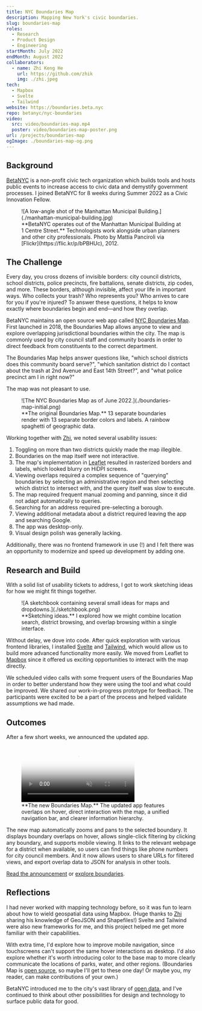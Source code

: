 ```yaml
---
title: NYC Boundaries Map
description: Mapping New York's civic boundaries.
slug: boundaries-map
roles:
  - Research
  - Product Design
  - Engineering
startMonth: July 2022
endMonth: August 2022
collaborators:
  - name: Zhi Keng He
    url: https://github.com/zhik
    img: ./zhi.jpeg
tech:
  - Mapbox
  - Svelte
  - Tailwind
website: https://boundaries.beta.nyc
repo: betanyc/nyc-boundaries
video:
  src: video/boundaries-map.mp4
  poster: video/boundaries-map-poster.png
url: /projects/boundaries-map
ogImage: ./boundaries-map-og.png
---
```


## Background

[BetaNYC](https://beta.nyc/) is a non-profit civic tech organization which builds tools and hosts public events to increase access to civic data and demystify government processes. I joined BetaNYC for 8 weeks during Summer 2022 as a Civic Innovation Fellow.

<figure>
  ![A low-angle shot of the Manhattan Municipal
  Building.](./manhattan-municipal-building.jpg)
  <figcaption>
    **BetaNYC operates out of the Manhattan Municipal Building at 1 Centre
    Street.** Technologists work alongside urban planners and other city
    professionals. Photo by Mattia Panciroli via
    [Flickr](https://flic.kr/p/bPBHUc), 2012.
  </figcaption>
</figure>

## The Challenge

Every day, you cross dozens of invisible borders: city council districts, school districts, police precincts, fire battalions, senate districts, zip codes, and more. These borders, although invisible, affect your life in important ways. Who collects your trash? Who represents you? Who arrives to care for you if you're injured? To answer these questions, it helps to know exactly where boundaries begin and end—and how they overlap.

BetaNYC maintains an open source web app called [NYC Boundaries Map](https://boundaries.beta.nyc/). First launched in 2018, the Boundaries Map allows anyone to view and explore overlapping jurisdictional boundaries within the city. The map is commonly used by city council staff and community boards in order to direct feedback from constituents to the correct department.

The Boundaries Map helps answer questions like, "which school districts does this community board serve?", "which sanitation district do I contact about the trash at 2nd Avenue and East 14th Street?", and "what police precinct am I in right now?"

The map was not pleasant to use.

<figure>
  ![The NYC Boundaries Map as of June 2022.](./boundaries-map-initial.png)
  <figcaption>
    **The original Boundaries Map.** 13 separate boundaries render with 13
    separate border colors and labels. A rainbow spaghetti of geographic data.
  </figcaption>
</figure>

Working together with [Zhi](https://github.com/zhik), we noted several usability issues:

1. Toggling on more than two districts quickly made the map illegible.
2. Boundaries on the map itself were not interactive.
3. The map's implementation in [Leaflet](https://leafletjs.com/) resulted in rasterized borders and labels, which looked blurry on HiDPI screens.
4. Viewing overlaps required a complex sequence of "querying" boundaries by selecting an administrative region and then selecting which district to intersect with, and the query itself was slow to execute.
5. The map required frequent manual zooming and panning, since it did not adapt automatically to queries.
6. Searching for an address required pre-selecting a borough.
7. Viewing additional metadata about a district required leaving the app and searching Google.
8. The app was desktop-only.
9. Visual design polish was generally lacking.

Additionally, there was no frontend framework in use (!) and I felt there was an opportunity to modernize and speed up development by adding one.

## Research and Build

With a solid list of usability tickets to address, I got to work sketching ideas for how we might fit things together.

<figure>
  ![A sketchbook containing several small ideas for maps and
  dropdowns.](./sketchbook.png)
  <figcaption>
    **Sketching ideas.** I explored how we might combine location search,
    district browsing, and overlap browsing within a single interface.
  </figcaption>
</figure>

Without delay, we dove into code. After quick exploration with various frontend libraries, I installed [Svelte](https://svelte.dev/) and [Tailwind](https://tailwindcss.com/), which would allow us to build more advanced functionality more easily. We moved from Leaflet to [Mapbox](https://www.mapbox.com/) since it offered us exciting opportunities to interact with the map directly.

We scheduled video calls with some frequent users of the Boundaries Map in order to better understand how they were using the tool and what could be improved. We shared our work-in-progress prototype for feedback. The participants were excited to be a part of the process and helped validate assumptions we had made.

## Outcomes

After a few short weeks, we announced the updated app.

<figure>
  <div class="video-wrapper">
    <video
      autoplay
      loop
      muted
      playsinline
      preload="none"
      poster="/video/boundaries-map-poster.png"
    >
      <source src="/video/boundaries-map.mp4" type="video/mp4" />
    </video>
  </div>
  <figcaption>
    **The new Boundaries Map.** The updated app features overlaps on hover,
    direct interaction with the map, a unified navigation bar, and clearer
    information hierarchy.
  </figcaption>
</figure>

The new map automatically zooms and pans to the selected boundary. It displays boundary overlaps on hover, allows single-click filtering by clicking any boundary, and supports mobile viewing. It links to the relevant webpage for a district when available, so users can find things like phone numbers for city council members. And it now allows users to share URLs for filtered views, and export overlap data to JSON for analysis in other tools.

[Read the announcement](https://beta.nyc/2022/09/07/summer-associates-wrap-up/) or [explore boundaries](https://boundaries.beta.nyc/?).

## Reflections

I had never worked with mapping technology before, so it was fun to learn about how to wield geospatial data using Mapbox. (Huge thanks to [Zhi](https://github.com/zhik) sharing his knowledge of GeoJSON and Shapefiles!) Svelte and Tailwind were also new frameworks for me, and this project helped me get more familiar with their capabilities.

With extra time, I'd explore how to improve mobile navigation, since touchscreens can't support the same hover interactions as desktop. I'd also explore whether it's worth introducing color to the base map to more clearly communicate the locations of parks, water, and other regions. (Boundaries Map is [open source](https://github.com/BetaNYC/nyc-boundaries), so maybe I'll get to these one day! Or maybe you, my reader, can make contributions of your own.)

BetaNYC introduced me to the city's vast library of [open data](https://opendata.cityofnewyork.us/), and I've continued to think about other possibilities for design and technology to surface public data for good.
